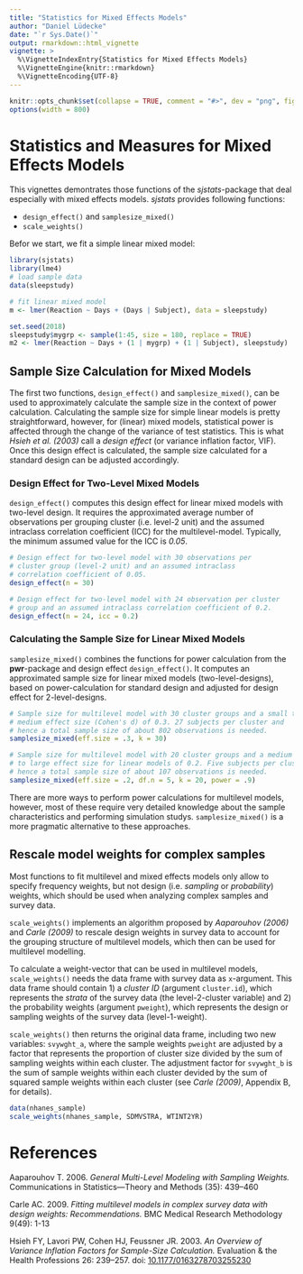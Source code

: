 ---
title: "Statistics for Mixed Effects Models"
author: "Daniel Lüdecke"
date: "`r Sys.Date()`"
output: rmarkdown::html_vignette
vignette: >
  %\VignetteIndexEntry{Statistics for Mixed Effects Models}
  %\VignetteEngine{knitr::rmarkdown}
  %\VignetteEncoding{UTF-8}
---

```{r set-options, echo = FALSE}
knitr::opts_chunk$set(collapse = TRUE, comment = "#>", dev = "png", fig.width = 7, fig.height = 3.5, message = FALSE, warning = FALSE)
options(width = 800)
```

# Statistics and Measures for Mixed Effects Models

This vignettes demontrates those functions of the *sjstats*-package that deal especially with mixed effects models. *sjstats* provides following functions:

* `design_effect()` and `samplesize_mixed()`
* `scale_weights()`

Befor we start, we fit a simple linear mixed model:

```{r}
library(sjstats)
library(lme4)
# load sample data
data(sleepstudy)

# fit linear mixed model
m <- lmer(Reaction ~ Days + (Days | Subject), data = sleepstudy)

set.seed(2018)
sleepstudy$mygrp <- sample(1:45, size = 180, replace = TRUE)
m2 <- lmer(Reaction ~ Days + (1 | mygrp) + (1 | Subject), sleepstudy)
```

## Sample Size Calculation for Mixed Models

The first two functions, `design_effect()` and `samplesize_mixed()`, can be used to approximately calculate the sample size in the context of power calculation. Calculating the sample size for simple linear models is pretty straightforward, however, for (linear) mixed models, statistical power is affected through the change of the variance of test statistics. This is what _Hsieh et al. (2003)_ call a _design effect_ (or variance inflation factor, VIF). Once this design effect is calculated, the sample size calculated for a standard design can be adjusted accordingly.

### Design Effect for Two-Level Mixed Models

`design_effect()` computes this design effect for linear mixed models with two-level design. It requires the approximated average number of observations per grouping cluster (i.e. level-2 unit) and the assumed intraclass correlation coefficient (ICC) for the multilevel-model. Typically, the minimum assumed value for the ICC is _0.05_.

```{r}
# Design effect for two-level model with 30 observations per
# cluster group (level-2 unit) and an assumed intraclass
# correlation coefficient of 0.05.
design_effect(n = 30)

# Design effect for two-level model with 24 observation per cluster
# group and an assumed intraclass correlation coefficient of 0.2.
design_effect(n = 24, icc = 0.2)
```

### Calculating the Sample Size for Linear Mixed Models

`samplesize_mixed()` combines the functions for power calculation from the **pwr**-package and design effect `design_effect()`. It computes an approximated sample size for linear mixed models (two-level-designs), based on power-calculation for standard design and adjusted for design effect for 2-level-designs.

```{r}
# Sample size for multilevel model with 30 cluster groups and a small to
# medium effect size (Cohen's d) of 0.3. 27 subjects per cluster and
# hence a total sample size of about 802 observations is needed.
samplesize_mixed(eff.size = .3, k = 30)

# Sample size for multilevel model with 20 cluster groups and a medium
# to large effect size for linear models of 0.2. Five subjects per cluster and
# hence a total sample size of about 107 observations is needed.
samplesize_mixed(eff.size = .2, df.n = 5, k = 20, power = .9)
```

There are more ways to perform power calculations for multilevel models, however, most of these require very detailed knowledge about the sample characteristics and performing simulation studys. `samplesize_mixed()` is a more pragmatic alternative to these approaches.


## Rescale model weights for complex samples

Most functions to fit multilevel and mixed effects models only allow to specify frequency weights, but not design (i.e. _sampling_ or _probability_) weights, which should be used when analyzing complex samples and survey data.

`scale_weights()` implements an algorithm proposed by _Aaparouhov (2006)_ and _Carle (2009)_ to rescale design weights in survey data to account for the grouping structure of multilevel models, which then can be used for multilevel modelling. 

To calculate a weight-vector that can be used in multilevel models, `scale_weights()` needs the data frame with survey data as `x`-argument. This data frame should contain 1) a _cluster ID_ (argument `cluster.id`), which represents the _strata_ of the survey data (the level-2-cluster variable) and 2) the probability weights (argument `pweight`), which represents the design or sampling weights of the survey data (level-1-weight).

`scale_weights()` then returns the original data frame, including two new variables: `svywght_a`, where the sample weights `pweight` are adjusted by a factor that represents the proportion of cluster size divided by the sum of sampling weights within each cluster. The adjustment factor for `svywght_b` is the sum of sample weights within each cluster devided by the sum of squared sample weights within each cluster (see _Carle (2009)_, Appendix B, for details).

```{r}
data(nhanes_sample)
scale_weights(nhanes_sample, SDMVSTRA, WTINT2YR)
```

# References

Aaparouhov T. 2006. _General Multi-Level Modeling with Sampling Weights._ Communications in Statistics—Theory and Methods (35): 439–460

Carle AC. 2009. _Fitting multilevel models in complex survey data with design weights: Recommendations._ BMC Medical Research Methodology 9(49): 1-13 

Hsieh FY, Lavori PW, Cohen HJ, Feussner JR. 2003. _An Overview of Variance Inflation Factors for Sample-Size Calculation._ Evaluation & the Health Professions 26: 239–257. doi: [10.1177/0163278703255230](http://doi.org/10.1177/0163278703255230)
